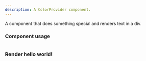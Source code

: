 ```yaml
---
description: A ColorProvider component.
---
```


A component that does something special and renders text in a div.

### Component usage
```js
```

### Render hello world!

```js live
```
